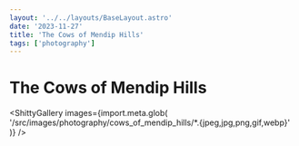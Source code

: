 ```yaml
---
layout: '../../layouts/BaseLayout.astro'
date: '2023-11-27'
title: 'The Cows of Mendip Hills'
tags: ['photography']
---
```



<DummyComponent />

# The Cows of Mendip Hills

<ShittyGallery
  images={import.meta.glob(
    '/src/images/photography/cows_of_mendip_hills/*.{jpeg,jpg,png,gif,webp}'
  )}
/>
